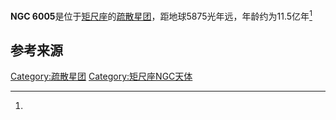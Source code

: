 {{Infobox open cluster
| name = NGC 6115
| epoch = [[J2000|J2000]]
| class = 
| constellation = [[矩尺座|矩尺座]]
| ra = {{RA|15|55|58}}<ref name=SIMBAD/>
| dec = {{DEC|−57|26|24}}<ref name=SIMBAD/>
| dist_ly = 5875<ref name=Kharchenko2013/>
| appmag_v = 10.7<ref name=SIMBAD/>
| size_v = 
| mass_kg = 
| mass_msol = 
| radius_ly = 
| v_hb = 
| age = 111.5亿年<ref name=Kharchenko2013/> 
| notes = 
| names = 
}}

'''NGC 6005'''是位于[[矩尺座|矩尺座]]的[[疏散星团|疏散星团]]，距地球5875光年远，年龄约为11.5亿年<ref name=Kharchenko2013/>

==参考来源==
{{Reflist|refs=

<ref name=Kharchenko2013>{{cite journal | title=Global survey of star clusters in the Milky Way. II. The catalogue of basic parameters | author=Kharchenko, N. V.  | author2=Piskunov, A. E. | author3=Schilbach, E.  | author4=Röser, S. | author5=Scholz, R.-D. | journal=Astronomy and Astrophysics | volume=558 | id=A53 | pages=8|date=2013 | bibcode=2013A&A...558A..53K|arxiv = 1308.5822 |doi = 10.1051/0004-6361/201322302 }}</ref>


<ref name=SIMBAD>{{cite web | title=NGC 6005 -- Open (galactic) Cluster | work=SIMBAD | publisher=Centre de Données astronomiques de Strasbourg | url=http://simbad.u-strasbg.fr/simbad/sim-id?Ident=NGC+6005 | accessdate=17 August 2015 | archive-date=2017-12-01 | archive-url=https://web.archive.org/web/20171201031222/http://simbad.u-strasbg.fr/simbad/sim-id?Ident=NGC+6005 | dead-url=no }}</ref>

}}
{{Star-cluster-stub}}
[[Category:疏散星团|Category:疏散星团]]
[[Category:矩尺座NGC天体|Category:矩尺座NGC天体]]